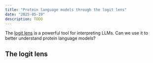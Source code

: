 ```yaml
---
title: "Protein language models through the logit lens"
date: "2025-05-19"
description: TODO
---
```



The [logit lens](https://www.lesswrong.com/posts/AcKRB8wDpdaN6v6ru/interpreting-gpt-the-logit-lens) is a powerful tool for interpreting LLMs. Can we use it to better understand protein language models?

## The logit lens

<BetaLactamaseTopTokens />
